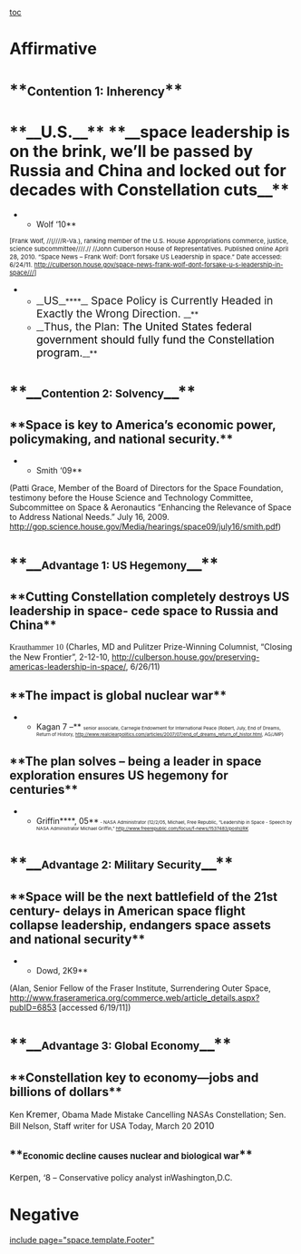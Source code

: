 [[toc]]
=Affirmative= 
=**<span style="font-size: 21px;">Contention 1: Inherency</span>**= 

=**__U.S.__** **__space leadership is on the brink, we’ll be passed by Russia and China and locked out for decades with Constellation cuts__**= 

**Wolf ‘10**

<span style="font-size: 11px;">[Frank Wolf, //(////R-Va.), ranking member of the U.S. House Appropriations commerce, justice, science subcommittee////.// //John Culberson House of Representatives. Published online April 28, 2010. “Space News – Frank Wolf: Don’t forsake US Leadership in space.” Date accessed: 6/24/11. http://culberson.house.gov/space-news-frank-wolf-dont-forsake-u-s-leadership-in-space///]</span>


**__<span style="font-size: 19px;">US</span>__****__<span style="font-size: 19px;"> Space Policy is Currently Headed in Exactly the Wrong Direction. </span>__**
**__<span style="font-size: 19px;">Thus, the Plan: </span><span style="color: black; font-size: 19px;">The United States federal government should fully fund the Constellation program.</span>__**

=**__<span style="font-size: 19px;">Contention 2: Solvency</span>__**= 

==**Space is key to America’s economic power, policymaking, and national security.**== 
**Smith ‘09**

(Patti Grace, Member of the Board of Directors for the Space Foundation, testimony before the House Science and Technology Committee, Subcommittee on Space & Aeronautics “Enhancing the Relevance of Space to Address National Needs.” July 16, 2009. [[http://gop.science.house.gov/Media/hearings/space09/july16/smith.pdf]])

=**__<span style="font-size: 19px;">Advantage 1: US Hegemony</span>__**= 

==**Cutting Constellation completely destroys US leadership in space- cede space to Russia and China**== 

<span style="font-family: 'times new roman';">Krauthammer 10</span> (Charles, MD and Pulitzer Prize-Winning Columnist, “Closing the New Frontier”, 2-12-10, <span style="color: windowtext; text-decoration: none;">[[http://culberson.house.gov/preserving-americas-leadership-in-space/]]</span>, 6/26/11)

==**The impact is global nuclear war**== 
**Kagan 7 –** <span style="font-size: 8px;">senior associate, Carnegie Endowment for International Peace (Robert, July, End of Dreams, Return of History, http://www.realclearpolitics.com/articles/2007/07/end_of_dreams_return_of_histor.html, AG/JMP)</span>

== == 
==**The plan solves – being a leader in space exploration ensures US hegemony for centuries**== 

**Griffin****, 05**<span style="font-size: 8px;"> - NASA Administrator (12/2/05, Michael, Free Republic, “Leadership in Space - Speech by NASA Administrator Michael Griffin,” http://www.freerepublic.com/focus/f-news/1537483/posts)RK</span>


=**__<span style="font-size: 19px;">Advantage 2: Military Security</span>__**= 

==**Space will be the next battlefield of the 21st century- delays in American space flight collapse leadership, endangers space assets and national security**== 
**Dowd, 2K9**
(Alan, Senior Fellow of the Fraser Institute, Surrendering Outer Space, [[http://www.fraseramerica.org/commerce.web/article_details.aspx?pubID=6853]] [accessed 6/19/11])

=**__<span style="font-size: 19px;">Advantage 3: Global Economy</span>__**= 

==**Constellation key to economy—jobs and billions of dollars**== 
Ken <span style="font-size: 16px;">Kremer</span>, Obama Made Mistake Cancelling NASAs Constellation; Sen. Bill Nelson, Staff writer for USA Today, March 20 <span style="font-size: 16px;">2010</span>

==**<span style="font-size: 15px;">Economic decline causes nuclear and biological war</span>**== 

<span style="font-size: 15px;">Kerpen, ‘8</span> – Conservative policy analyst inWashington,D.C.
=Negative= 

[[include page="space.template.Footer"]]